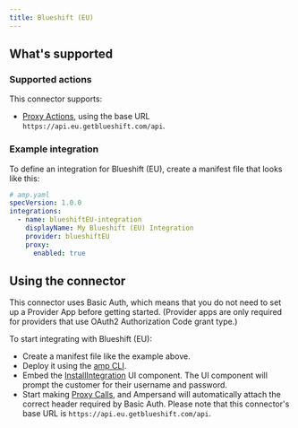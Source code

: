 ```yaml
---
title: Blueshift (EU)
---
```

## What's supported

### Supported actions

This connector supports:
- [Proxy Actions](/proxy-actions), using the base URL `https://api.eu.getblueshift.com/api`.

### Example integration

To define an integration for Blueshift (EU), create a manifest file that looks like this:

```YAML
# amp.yaml
specVersion: 1.0.0
integrations:
  - name: blueshiftEU-integration
    displayName: My Blueshift (EU) Integration
    provider: blueshiftEU
    proxy:
      enabled: true
```

## Using the connector

This connector uses Basic Auth, which means that you do not need to set up a Provider App before getting started. (Provider apps are only required for providers that use OAuth2 Authorization Code grant type.)

To start integrating with Blueshift (EU):
- Create a manifest file like the example above.
- Deploy it using the [amp CLI](/cli/overview).
- Embed the [InstallIntegration](/embeddable-ui-components#install-integration) UI component. The UI component will prompt the customer for their username and password.
- Start making [Proxy Calls](/proxy-actions), and Ampersand will automatically attach the correct header required by Basic Auth. Please note that this connector's base URL is `https://api.eu.getblueshift.com/api`.

